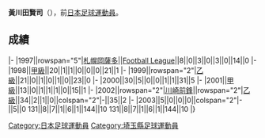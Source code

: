 {{Infobox football biography
|name=黃川田賢司
|image=
|fullname=黃川田賢司
|birth_date={{Birth date and age|1974|10|28}}
|cityofbirth=[[埼玉縣|埼玉縣]]
|countryofbirth=[[日本|日本]]
|position=[[前鋒_(足球)|前鋒]]
|currentclub=
|years=1997-2001<br/>2002-2003
|clubs=[[札幌岡薩多|札幌岡薩多]]<br/>[[川崎前鋒|川崎前鋒]]
|caps(goals)=
|nationalyears=
|nationalteam=
|nationalcaps(goals)=
}}
'''黃川田賢司'''（{{Bd|1974年|10月28日||}}），前[[日本|日本]][[足球|足球]][[運動員|運動員]]。

==成績==
{{Football player club statistics 1|YYN}}
{{Football player club statistics 2|JPN|YYN}}
|-
|1997||rowspan="5"|[[札幌岡薩多|札幌岡薩多]]||[[Japan_Football_League|Football League]]||8||0||3||0||3||0||14||0
|-
|1998||[[日本職業足球甲級聯賽|甲級]]||20||1||1||0||0||0||21||1
|-
|1999||rowspan="2"|[[日本職業足球乙級聯賽|乙級]]||21||0||1||0||1||0||23||0
|-
|2000||30||5||0||0||1||1||31||5
|-
|2001||[[日本職業足球甲級聯賽|甲級]]||13||0||1||1||1||0||15||1
|-
|2002||rowspan="2"|[[川崎前鋒|川崎前鋒]]||rowspan="2"|[[日本職業足球乙級聯賽|乙級]]||34||2||1||0||colspan="2"|-||35||2
|-
|2003||5||0||0||0||colspan="2"|-||5||0
{{Football player club statistics 3|1|JPN}}131||8||7||1||6||1||144||10
{{Football player club statistics 5}}131||8||7||1||6||1||144||10
|}

{{Japan-sport-bio-stub}}
{{Soccer-player-stub}}
[[Category:日本足球運動員|Category:日本足球運動員]]
[[Category:埼玉縣足球運動員|Category:埼玉縣足球運動員]]